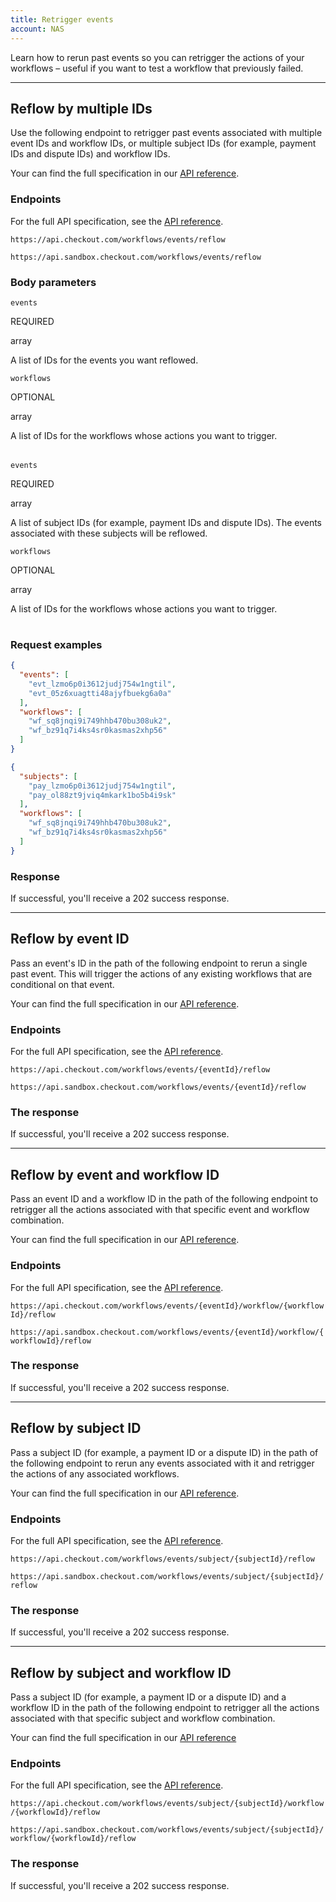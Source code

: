 ```yaml
---
title: Retrigger events
account: NAS
---
```


Learn how to rerun past events so you can retrigger the actions of your workflows – useful if you want to test a workflow that previously failed.

---

## Reflow by multiple IDs

Use the following endpoint to retrigger past events associated with multiple event IDs and workflow IDs, or multiple subject IDs (for example, payment IDs and dispute IDs) and workflow IDs.

Your can find the full specification in our [API reference](https://api-reference.checkout.com/preview/crusoe/#tag/Workflows/paths/~1workflows~1events~1reflow/posthttps://api-reference.checkout.com/preview/crusoe/#tag/Workflows/paths/~1workflows~1events~1reflow/post).

### Endpoints

For the full API specification, see the [API reference](https://api-reference.checkout.com/preview/crusoe/).

<tabs>
<tab title='Live'>
<LineCodeWrapper type="post">

`https://api.checkout.com/workflows/events/reflow`

</LineCodeWrapper>
</tab>
<tab title='Sandbox'>
<LineCodeWrapper type="post">

`https://api.sandbox.checkout.com/workflows/events/reflow`

</LineCodeWrapper>
</tab>
</tabs>

### Body parameters

<tabs>
<tab title='Events and workdlow IDs'>
<Box horizontal='sm'>
<Table>
<TableHead headers={['Field name','Description']}/>
<TableBody>
<TableRow>
<TableCell>

`events`

<StatusTag type='required'>

REQUIRED

</StatusTag>

array

</TableCell>
<TableCell>

A list of IDs for the events you want reflowed.

</TableCell>
</TableRow>
<TableRow>
<TableCell>

`workflows`

<StatusTag type='optional'>

OPTIONAL

</StatusTag>

array

</TableCell>
<TableCell>

A list of IDs for the workflows whose actions you want to trigger.

</TableCell>
</TableRow>
</TableBody>
</Table>
</Box>
</tab>
<tab title='Subject and workflow IDs'>
<Box horizontal='sm'>
<Table>
<TableHead headers={['Field name','Description']}/>
<TableBody>
<TableRow>
<TableCell>

`events`

<StatusTag type='required'>

REQUIRED

</StatusTag>

array

</TableCell>
<TableCell>

A list of subject IDs (for example, payment IDs and dispute IDs). The events associated with these subjects will be reflowed.

</TableCell>
</TableRow>
<TableRow>
<TableCell>

`workflows`

<StatusTag type='optional'>

OPTIONAL

</StatusTag>

array

</TableCell>
<TableCell>

A list of IDs for the workflows whose actions you want to trigger.

</TableCell>
</TableRow>
</TableBody>
</Table>

</Box>
</tab>
</tabs>

### Request examples

<tabs>
<tab title='Event and workflow IDs'>

```json
{
  "events": [
    "evt_lzmo6p0i3612judj754w1ngtil",
    "evt_05z6xuagtti48ajyfbuekg6a0a"
  ],
  "workflows": [
    "wf_sq8jnqi9i749hhb470bu308uk2",
    "wf_bz91q7i4ks4sr0kasmas2xhp56"
  ]
}
```

</tab>
<tab title='Subject and workflow IDs'>

```json
{
  "subjects": [
    "pay_lzmo6p0i3612judj754w1ngtil",
    "pay_ol88zt9jviq4mkark1bo5b4i9sk"
  ],
  "workflows": [
    "wf_sq8jnqi9i749hhb470bu308uk2",
    "wf_bz91q7i4ks4sr0kasmas2xhp56"
  ]
}
```

</tab>
</tabs>

### Response

If successful, you'll receive a 202 success response.

---

## Reflow by event ID

Pass an event's ID in the path of the following endpoint to rerun a single past event. This will trigger the actions of any existing workflows that are conditional on that event.

Your can find the full specification in our [API reference](https://api-reference.checkout.com/preview/crusoe/#tag/Workflows/paths/~1workflows~1events~1{eventId}~1reflow/post).

### Endpoints

For the full API specification, see the [API reference](https://api-reference.checkout.com/preview/crusoe/).

<tabs>
<tab title='Live'>
<LineCodeWrapper type="post">

`https://api.checkout.com/workflows/events/{eventId}/reflow`

</LineCodeWrapper>
</tab>
<tab title='Sandbox'>
<LineCodeWrapper type="post">

`https://api.sandbox.checkout.com/workflows/events/{eventId}/reflow`

</LineCodeWrapper>
</tab>
</tabs>

### The response

If successful, you'll receive a 202 success response.

---

## Reflow by event and workflow ID

Pass an event ID and a workflow ID in the path of the following endpoint to retrigger all the actions associated with that specific event and workflow combination.

Your can find the full specification in our [API reference](https://api-reference.checkout.com/preview/crusoe/#tag/Workflows/paths/~1workflows~1events~1{eventId}~1workflow~1{workflowId}~1reflow/post).

### Endpoints

For the full API specification, see the [API reference](https://api-reference.checkout.com/preview/crusoe/).

<tabs>
<tab title='Live'>
<LineCodeWrapper type="post">

`https://api.checkout.com/workflows/events/{eventId}/workflow/{workflowId}/reflow`

</LineCodeWrapper>
</tab>
<tab title='Sandbox'>
<LineCodeWrapper type="post">

`https://api.sandbox.checkout.com/workflows/events/{eventId}/workflow/{workflowId}/reflow`

</LineCodeWrapper>
</tab>
</tabs>

### The response

If successful, you'll receive a 202 success response.

---

## Reflow by subject ID

Pass a subject ID (for example, a payment ID or a dispute ID) in the path of the following endpoint to rerun any events associated with it and retrigger the actions of any associated workflows.

Your can find the full specification in our [API reference](https://api-reference.checkout.com/preview/crusoe/#tag/Workflows/paths/~1workflows~1events~1subject~1{subjectId}~1reflow/post).

### Endpoints

For the full API specification, see the [API reference](https://api-reference.checkout.com/preview/crusoe/).

<tabs>
<tab title='Live'>
<LineCodeWrapper type="post">

`https://api.checkout.com/workflows/events/subject/{subjectId}/reflow`

</LineCodeWrapper>
</tab>
<tab title='Sandbox'>
<LineCodeWrapper type="post">

`https://api.sandbox.checkout.com/workflows/events/subject/{subjectId}/reflow`

</LineCodeWrapper>
</tab>
</tabs>

### The response

If successful, you'll receive a 202 success response.

---

## Reflow by subject and workflow ID

Pass a subject ID (for example, a payment ID or a dispute ID) and a workflow ID in the path of the following endpoint to retrigger all the actions associated with that specific subject and workflow combination.

Your can find the full specification in our [API reference](https://api-reference.checkout.com/preview/crusoe/#tag/Workflows/paths/~1workflows~1events~1subject~1{subjectId}~1workflow~1{workflowId}~1reflow/post)

### Endpoints

For the full API specification, see the [API reference](https://api-reference.checkout.com/preview/crusoe/).

<tabs>
<tab title='Live'>
<LineCodeWrapper type="post">

`https://api.checkout.com/workflows/events/subject/{subjectId}/workflow/{workflowId}/reflow`

</LineCodeWrapper>
</tab>
<tab title='Sandbox'>
<LineCodeWrapper type="post">

`https://api.sandbox.checkout.com/workflows/events/subject/{subjectId}/workflow/{workflowId}/reflow`

</LineCodeWrapper>
</tab>
</tabs>

### The response

If successful, you'll receive a 202 success response.
